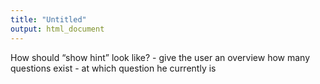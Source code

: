 ```yaml
---
title: "Untitled"
output: html_document
---
```



How should "show hint" look like?
- give the user an overview how many questions exist
- at which question he currently is
